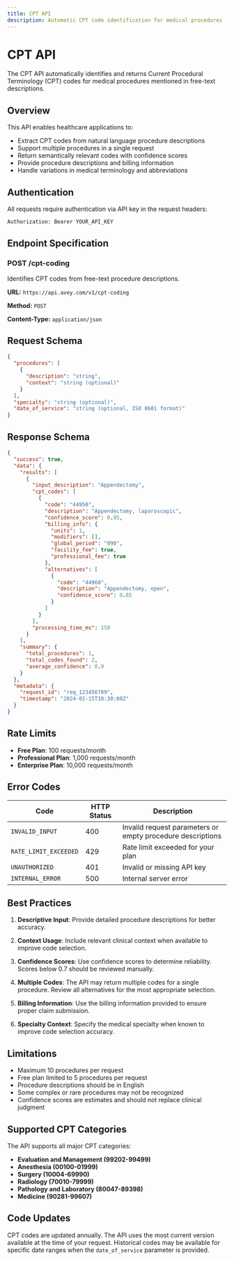 ```yaml
---
title: CPT API
description: Automatic CPT code identification for medical procedures
---
```


# CPT API

The CPT API automatically identifies and returns Current Procedural Terminology (CPT) codes for medical procedures mentioned in free-text descriptions.

## Overview

This API enables healthcare applications to:

- Extract CPT codes from natural language procedure descriptions
- Support multiple procedures in a single request
- Return semantically relevant codes with confidence scores
- Provide procedure descriptions and billing information
- Handle variations in medical terminology and abbreviations

## Authentication

All requests require authentication via API key in the request headers:

```bash
Authorization: Bearer YOUR_API_KEY
```

## Endpoint Specification

### POST /cpt-coding

Identifies CPT codes from free-text procedure descriptions.

**URL:** `https://api.avey.com/v1/cpt-coding`

**Method:** `POST`

**Content-Type:** `application/json`

## Request Schema

```json
{
  "procedures": [
    {
      "description": "string",
      "context": "string (optional)"
    }
  ],
  "specialty": "string (optional)",
  "date_of_service": "string (optional, ISO 8601 format)"
}
```

## Response Schema

```json
{
  "success": true,
  "data": {
    "results": [
      {
        "input_description": "Appendectomy",
        "cpt_codes": [
          {
            "code": "44950",
            "description": "Appendectomy, laparoscopic",
            "confidence_score": 0.95,
            "billing_info": {
              "units": 1,
              "modifiers": [],
              "global_period": "090",
              "facility_fee": true,
              "professional_fee": true
            },
            "alternatives": [
              {
                "code": "44960",
                "description": "Appendectomy, open",
                "confidence_score": 0.85
              }
            ]
          }
        ],
        "processing_time_ms": 150
      }
    ],
    "summary": {
      "total_procedures": 1,
      "total_codes_found": 2,
      "average_confidence": 0.9
    }
  },
  "metadata": {
    "request_id": "req_123456789",
    "timestamp": "2024-01-15T10:30:00Z"
  }
}
```

## Rate Limits

- **Free Plan**: 100 requests/month
- **Professional Plan**: 1,000 requests/month
- **Enterprise Plan**: 10,000 requests/month

## Error Codes

| Code                  | HTTP Status | Description                                                |
| --------------------- | ----------- | ---------------------------------------------------------- |
| `INVALID_INPUT`       | 400         | Invalid request parameters or empty procedure descriptions |
| `RATE_LIMIT_EXCEEDED` | 429         | Rate limit exceeded for your plan                          |
| `UNAUTHORIZED`        | 401         | Invalid or missing API key                                 |
| `INTERNAL_ERROR`      | 500         | Internal server error                                      |

## Best Practices

1. **Descriptive Input**: Provide detailed procedure descriptions for better accuracy.

2. **Context Usage**: Include relevant clinical context when available to improve code selection.

3. **Confidence Scores**: Use confidence scores to determine reliability. Scores below 0.7 should be reviewed manually.

4. **Multiple Codes**: The API may return multiple codes for a single procedure. Review all alternatives for the most appropriate selection.

5. **Billing Information**: Use the billing information provided to ensure proper claim submission.

6. **Specialty Context**: Specify the medical specialty when known to improve code selection accuracy.

## Limitations

- Maximum 10 procedures per request
- Free plan limited to 5 procedures per request
- Procedure descriptions should be in English
- Some complex or rare procedures may not be recognized
- Confidence scores are estimates and should not replace clinical judgment

## Supported CPT Categories

The API supports all major CPT categories:

- **Evaluation and Management (99202-99499)**
- **Anesthesia (00100-01999)**
- **Surgery (10004-69990)**
- **Radiology (70010-79999)**
- **Pathology and Laboratory (80047-89398)**
- **Medicine (90281-99607)**

## Code Updates

CPT codes are updated annually. The API uses the most current version available at the time of your request. Historical codes may be available for specific date ranges when the `date_of_service` parameter is provided.
